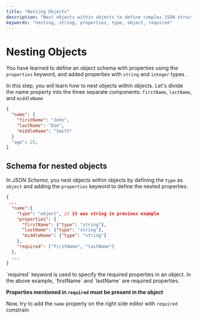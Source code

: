 ```yaml
---
title: "Nesting Objects"
description: "Nest objects within objects to define complex JSON structures."
keywords: "nesting, string, properties, type, object, required"
---
```


# Nesting Objects

You have learned to define an object schema with properties using the `properties` keyword, and added properties with `string` and `integer` types .

In this step, you will learn how to nest objects within objects.
Let's divide the name property into the three separate components: `firstName`, `lastName`, and `middleName` 

```json highlightLineStart={3} highlightLineEnd={5}
{
  "name": {
    "firstName": "John",
    "lastName": "Doe",
    "middleName": "Smith"
  }
  "age": 25,
}
```

## Schema for nested objects

In _JSON Schema_, you nest objects within objects by defining the `type` as `object` and adding the `properties` keyword to define the nested properties.

```json 
{
 ...
  "name":{
    "type": "object", // it was string in previous example
    "properties": {
      "firstName": {"type": "string"},
      "lastName": {"type": "string"},
      "middleName": {"type": "string"}
    },
    "required": ["firstName", "lastName"]
  },
  ...
}

```

<GoodToKnowBox>
`required` keyword is used to specify the required properties in an object. In the above example, `firstName` and `lastName` are required properties. 

**Properties mentioned in `required` must be present in the object**
</GoodToKnowBox>


Now, try to add the `name` property on the right side editor with `required` constrain